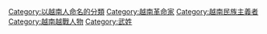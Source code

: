{{Commonscat|Vo Nguyen Giap}}
{{Catmore}}

[[Category:以越南人命名的分類|Category:以越南人命名的分類]]
[[Category:越南革命家|Category:越南革命家]]
[[Category:越南民族主義者|Category:越南民族主義者]]
[[Category:越南越戰人物|Category:越南越戰人物]]
[[Category:武姓|Category:武姓]]